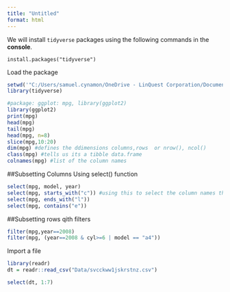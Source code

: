 ```yaml
---
title: "Untitled"
format: html
---
```


We will install `tidyverse` packages using the following commands in the **console**.

`install.packages("tidyverse")`

Load the package 

```r
setwd('"C:/Users/samuel.cynamon/OneDrive - LinQuest Corporation/Documents/MSDA/2023/DA6233/DA6233-2023"')
library(tidyverse)
```


```r
#package: ggplot: mpg, library(ggplot2)
library(ggplot2)
print(mpg)
head(mpg)
tail(mpg)
head(mpg, n=8)
slice(mpg,10:20)
dim(mpg) #defines the ddimensions columns,rows  or nrow(), ncol()
class(mpg) #tells us its a tibble data.frame
colnames(mpg) #list of the column names
```
##Subsetting Columns Using select() function
```r
select(mpg, model, year)
select(mpg, starts_with("c")) #using this to select the column names that start with c
select(mpg, ends_with("l"))
select(mpg, contains("e"))
```
##Subsetting rows qith filters
```r
filter(mpg,year==2008)
filter(mpg, (year==2008 & cyl>=6 | model == "a4"))
```

Import a file
```r
library(readr)
dt = readr::read_csv("Data/svcckww1jskrstnz.csv")
```

```r
select(dt, 1:7)
```

